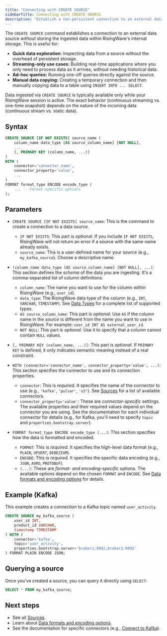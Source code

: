 ```yaml
---
title: "Connecting with CREATE SOURCE"
sidebarTitle: Connecting with CREATE SOURCE
description: "Establish a non-persistent connection to an external data source in RisingWave."
---
```


The `CREATE SOURCE` command establishes a connection to an external data source *without* storing the ingested data within RisingWave's internal storage. This is useful for:

*   **Quick data exploration:** Inspecting data from a source without the overhead of persistent storage.
*   **Streaming-only use cases:** Building real-time applications where you only need to process data as it arrives, without needing historical data.
*   **Ad-hoc queries:** Running one-off queries directly against the source.
*   **Manual data copying:** Creating a temporary connection and then manually copying data to a table using `INSERT INTO ... SELECT`.

<Note>

Data ingested via `CREATE SOURCE` is typically available only while your RisingWave session is active.  The exact behavior (continuous streaming vs. one-time snapshot) depends on the nature of the incoming data (continuous stream vs. static data).

</Note>

## Syntax

```sql
CREATE SOURCE [IF NOT EXISTS] source_name (
    column_name data_type [AS source_column_name] [NOT NULL],
    ...
    [, PRIMARY KEY (column_name, ...)]
)
WITH (
    connector='connector_name',
    connector_property='value',
    ...
)
FORMAT format_type ENCODE encode_type (
    ... -- Format-specific options
);
```

## Parameters

*   `CREATE SOURCE [IF NOT EXISTS] source_name`: This is the command to create a connection to a data source.

    *   `IF NOT EXISTS`: This part is *optional*. If you include `IF NOT EXISTS`, RisingWave will not return an error if a source with the same name already exists.
    *   `source_name`: This is a user-defined name for your source (e.g., `my_kafka_source`). Choose a descriptive name.

*   `(column_name data_type [AS source_column_name] [NOT NULL], ...)`: This section defines the *schema* of the data you are ingesting. It's a comma-separated list of column definitions.

    *   `column_name`: The name you want to use for the column within RisingWave (e.g., `user_id`).
    *   `data_type`: The RisingWave data type of the column (e.g., `INT`, `VARCHAR`, `TIMESTAMP`). See [Data Types](/sql/data-types/overview) for a complete list of supported types.
    *   `AS source_column_name`: This part is *optional*. Use `AS` if the column name in the *source* is different from the name you want to use in RisingWave. For example: `user_id INT AS external_user_id`.
    *   `NOT NULL`: This part is *optional*. Use it to specify that a column cannot contain `NULL` values.

*   `[, PRIMARY KEY (column_name, ...)]`: This part is *optional*. If `PRIMARY KEY` is defined, it only indicates semantic meaning instead of a real constraint.

*   `WITH (connector='connector_name', connector_property='value', ...)`: This section specifies the connector to use and its connection properties.

    *   `connector`: This is *required*. It specifies the name of the connector to use (e.g., `'kafka'`, `'pulsar'`, `'s3'`). See [Sources](/ingestion/getting-started/sources) for a list of available connectors.
    *   `connector_property='value'`: These are *connector-specific* settings. The available properties and their required values depend on the connector you are using. See the documentation for each individual connector for details (e.g., for Kafka, you'll need to specify `topic` and `properties.bootstrap.server`).

*   `FORMAT format_type ENCODE encode_type (...)`: This section specifies how the data is formatted and encoded.

    *   `FORMAT`: This is *required*. It specifies the high-level data format (e.g., `PLAIN`, `UPSERT`, `DEBEZIUM`).
    *   `ENCODE`: This is *required*. It specifies the specific data encoding (e.g., `JSON`, `AVRO`, `PROTOBUF`).
    *   `(...)`: These are *format- and encoding-specific* options. The available options depend on the chosen `FORMAT` and `ENCODE`. See [Data formats and encoding options](/ingestion/getting-started/formats-and-encoding-options) for details.


## Example (Kafka)

This example creates a connection to a Kafka topic named `user_activity`.

```sql
CREATE SOURCE my_kafka_source (
    user_id INT,
    product_id VARCHAR,
    timestamp TIMESTAMP
) WITH (
    connector='kafka',
    topic='user_activity',
    properties.bootstrap.server='broker1:9092,broker2:9092'
) FORMAT PLAIN ENCODE JSON;
```

## Querying a source

Once you've created a source, you can query it directly using `SELECT`:

```sql
SELECT * FROM my_kafka_source;
```

## Next steps 

- See all [Sources](/ingestion/getting-started/sources).
- Learn about [Data formats and encoding options](/ingestion/getting-started/formats-and-encoding-options).
- See the documentation for specific connectors (e.g., [Connect to Kafka](/ingestion/sources/kafka)).